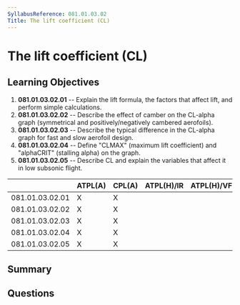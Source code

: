 ```yaml
---
SyllabusReference: 081.01.03.02
Title: The lift coefficient (CL)
---
```


# The lift coefficient (CL)

## Learning Objectives

1. **081.01.03.02.01** -- Explain the lift formula, the factors that affect lift,
   and perform simple calculations.
2. **081.01.03.02.02** -- Describe the effect of camber on the CL-alpha graph
   (symmetrical and positively/negatively cambered aerofoils).
3. **081.01.03.02.03** -- Describe the typical difference in the CL-alpha graph
   for fast and slow aerofoil design.
4. **081.01.03.02.04** -- Define "CLMAX" (maximum lift coefficient) and
   "alphaCRIT" (stalling alpha) on the graph.
5. **081.01.03.02.05** -- Describe CL and explain the variables that affect it in
   low subsonic flight.

|                 | ATPL(A) | CPL(A) | ATPL(H)/IR | ATPL(H)/VFR | CPL(H) | IR  | CBIR(A) |
| --------------- | ------- | ------ | ---------- | ----------- | ------ | --- | ------- |
| 081.01.03.02.01 | X       | X      |            |             |        |     |         |
| 081.01.03.02.02 | X       | X      |            |             |        |     |         |
| 081.01.03.02.03 | X       | X      |            |             |        |     |         |
| 081.01.03.02.04 | X       | X      |            |             |        |     |         |
| 081.01.03.02.05 | X       | X      |            |             |        |     |         |

## Summary

## Questions
